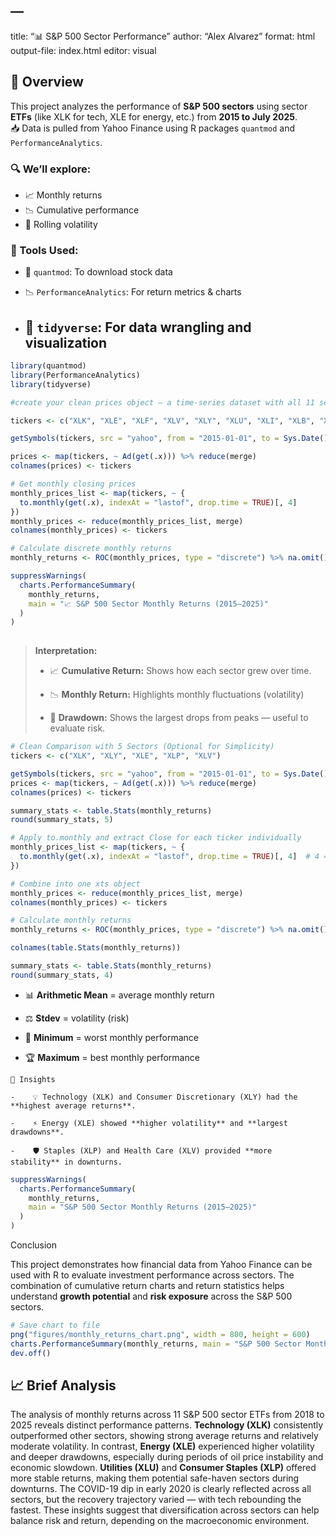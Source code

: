 ---
---
title: "📊 S&P 500 Sector Performance"
author: "Alex Alvarez"
format: html
output-file: index.html
editor: visual

## 🧠 Overview

This project analyzes the performance of **S&P 500 sectors** using sector **ETFs** (like XLK for tech, XLE for energy, etc.) from **2015 to July 2025**.\
📥 Data is pulled from Yahoo Finance using R packages `quantmod` and `PerformanceAnalytics`.

### 🔍 We’ll explore:

-   📈 Monthly returns\
-   📉 Cumulative performance\
-   🔁 Rolling volatility

### 🧰 Tools Used:

-   🧮 `quantmod`: To download stock data\

-   📉 `PerformanceAnalytics`: For return metrics & charts\

-   

    ## 🧹 `tidyverse`: For data wrangling and visualization

```r
library(quantmod)
library(PerformanceAnalytics)
library(tidyverse)

```

```r
#create your clean prices object — a time-series dataset with all 11 sector ETF prices from 2015 to today (July 25, 2025).

tickers <- c("XLK", "XLE", "XLF", "XLV", "XLY", "XLU", "XLI", "XLB", "XLRE", "XLC", "XLP")

getSymbols(tickers, src = "yahoo", from = "2015-01-01", to = Sys.Date())

prices <- map(tickers, ~ Ad(get(.x))) %>% reduce(merge)
colnames(prices) <- tickers
```

```r
# Get monthly closing prices
monthly_prices_list <- map(tickers, ~ {
  to.monthly(get(.x), indexAt = "lastof", drop.time = TRUE)[, 4]
})
monthly_prices <- reduce(monthly_prices_list, merge)
colnames(monthly_prices) <- tickers

# Calculate discrete monthly returns
monthly_returns <- ROC(monthly_prices, type = "discrete") %>% na.omit()

suppressWarnings(
  charts.PerformanceSummary(
    monthly_returns,
    main = "📈 S&P 500 Sector Monthly Returns (2015–2025)"
  )
)
 
```

> **Interpretation:**
>
> -   📈 **Cumulative Return:** Shows how each sector grew over time.
>
> -   📉 **Monthly Return:** Highlights monthly fluctuations (volatility)
>
> -   🔻 **Drawdown:** Shows the largest drops from peaks — useful to evaluate risk.

```r
# Clean Comparison with 5 Sectors (Optional for Simplicity)
tickers <- c("XLK", "XLY", "XLE", "XLP", "XLV")

getSymbols(tickers, src = "yahoo", from = "2015-01-01", to = Sys.Date())
prices <- map(tickers, ~ Ad(get(.x))) %>% reduce(merge)
colnames(prices) <- tickers
```

```r
summary_stats <- table.Stats(monthly_returns)
round(summary_stats, 5)

```

```r
# Apply to.monthly and extract Close for each ticker individually
monthly_prices_list <- map(tickers, ~ {
  to.monthly(get(.x), indexAt = "lastof", drop.time = TRUE)[, 4]  # 4 = Close
})

# Combine into one xts object
monthly_prices <- reduce(monthly_prices_list, merge)
colnames(monthly_prices) <- tickers

# Calculate monthly returns
monthly_returns <- ROC(monthly_prices, type = "discrete") %>% na.omit()

```

```r
colnames(table.Stats(monthly_returns))
```

```r
summary_stats <- table.Stats(monthly_returns)
round(summary_stats, 4)
```

-   📊 **Arithmetic Mean** = average monthly return

<!-- -->

-   ⚖️ **Stdev** = volatility (risk)

<!-- -->

-   🚨 **Minimum** = worst monthly performance

-   🏆 **Maximum** = best monthly performance

```         
🧠 Insights

-    💡 Technology (XLK) and Consumer Discretionary (XLY) had the **highest average returns**.

-    ⚡ Energy (XLE) showed **higher volatility** and **largest drawdowns**.

-    🛡️ Staples (XLP) and Health Care (XLV) provided **more stability** in downturns.
```

```r
suppressWarnings(
  charts.PerformanceSummary(
    monthly_returns,
    main = "S&P 500 Sector Monthly Returns (2015–2025)"
  )
) 
```

Conclusion

This project demonstrates how financial data from Yahoo Finance can be used with R to evaluate investment performance across sectors. The combination of cumulative return charts and return statistics helps understand **growth potential** and **risk exposure** across the S&P 500 sectors.

```r
# Save chart to file
png("figures/monthly_returns_chart.png", width = 800, height = 600)
charts.PerformanceSummary(monthly_returns, main = "S&P 500 Sector Monthly Returns (2015–2025)")
dev.off()
```

## 📈 Brief Analysis

The analysis of monthly returns across 11 S&P 500 sector ETFs from 2018 to 2025 reveals distinct performance patterns. **Technology (XLK)** consistently outperformed other sectors, showing strong average returns and relatively moderate volatility. In contrast, **Energy (XLE)** experienced higher volatility and deeper drawdowns, especially during periods of oil price instability and economic slowdown. **Utilities (XLU)** and **Consumer Staples (XLP)** offered more stable returns, making them potential safe-haven sectors during downturns. The COVID-19 dip in early 2020 is clearly reflected across all sectors, but the recovery trajectory varied — with tech rebounding the fastest. These insights suggest that diversification across sectors can help balance risk and return, depending on the macroeconomic environment.
